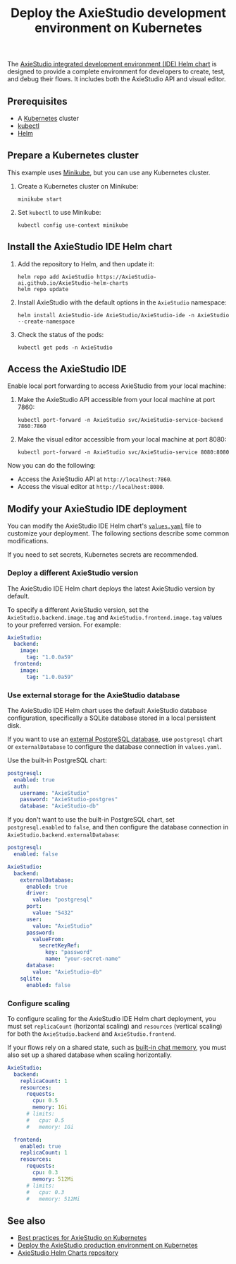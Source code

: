 ﻿---
title: Deploy the AxieStudio development environment on Kubernetes
slug: /deployment-kubernetes-dev
---


The [AxieStudio integrated development environment (IDE) Helm chart](https://github.com/AxieStudio-ai/AxieStudio-helm-charts/tree/main/charts/AxieStudio-ide) is designed to provide a complete environment for developers to create, test, and debug their flows. It includes both the AxieStudio API and visual editor.

## Prerequisites

- A [Kubernetes](https://kubernetes.io/docs/setup/) cluster
- [kubectl](https://kubernetes.io/docs/tasks/tools/#kubectl)
- [Helm](https://helm.sh/docs/intro/install/)

## Prepare a Kubernetes cluster

This example uses [Minikube](https://minikube.sigs.k8s.io/docs/start/), but you can use any Kubernetes cluster.

1. Create a Kubernetes cluster on Minikube:

	```shell
	minikube start
	```

2. Set `kubectl` to use Minikube:

	```shell
	kubectl config use-context minikube
	```

## Install the AxieStudio IDE Helm chart

1. Add the repository to Helm, and then update it:

	```shell
	helm repo add AxieStudio https://AxieStudio-ai.github.io/AxieStudio-helm-charts
	helm repo update
	```

2. Install AxieStudio with the default options in the `AxieStudio` namespace:

	```shell
	helm install AxieStudio-ide AxieStudio/AxieStudio-ide -n AxieStudio --create-namespace
	```

3. Check the status of the pods:

	```shell
	kubectl get pods -n AxieStudio
	```

## Access the AxieStudio IDE

Enable local port forwarding to access AxieStudio from your local machine:

1. Make the AxieStudio API accessible from your local machine at port 7860:

    ```shell
    kubectl port-forward -n AxieStudio svc/AxieStudio-service-backend 7860:7860
    ```

2. Make the visual editor accessible from your local machine at port 8080:

    ```shell
    kubectl port-forward -n AxieStudio svc/AxieStudio-service 8080:8080
    ```

Now you can do the following:

- Access the AxieStudio API at `http://localhost:7860`.
- Access the visual editor at `http://localhost:8080`.

## Modify your AxieStudio IDE deployment

You can modify the AxieStudio IDE Helm chart's [`values.yaml`](https://github.com/AxieStudio-ai/AxieStudio-helm-charts/blob/main/charts/AxieStudio-ide/values.yaml) file to customize your deployment.
The following sections describe some common modifications.

If you need to set secrets, Kubernetes secrets are recommended.

### Deploy a different AxieStudio version

The AxieStudio IDE Helm chart deploys the latest AxieStudio version by default.

To specify a different AxieStudio version, set the `AxieStudio.backend.image.tag` and `AxieStudio.frontend.image.tag` values to your preferred version.
For example:

```yaml
AxieStudio:
  backend:
    image:
      tag: "1.0.0a59"
  frontend:
    image:
      tag: "1.0.0a59"
```

### Use external storage for the AxieStudio database

The AxieStudio IDE Helm chart uses the default AxieStudio database configuration, specifically a SQLite database stored in a local persistent disk.

If you want to use an [external PostgreSQL database](/configuration-custom-database), use `postgresql` chart or `externalDatabase` to configure the database connection in `values.yaml`.

<Tabs>
<TabItem value="postgresql" label="postgresql" default>

Use the built-in PostgreSQL chart:

```yaml
postgresql:
  enabled: true
  auth:
    username: "AxieStudio"
    password: "AxieStudio-postgres"
    database: "AxieStudio-db"
```

</TabItem>
<TabItem value="externaldatabase" label="externalDatabase">

If you don't want to use the built-in PostgreSQL chart, set `postgresql.enabled` to `false`, and then configure the database connection in `AxieStudio.backend.externalDatabase`:

```yaml
postgresql:
  enabled: false

AxieStudio:
  backend:
    externalDatabase:
      enabled: true
      driver:
        value: "postgresql"
      port:
        value: "5432"
      user:
        value: "AxieStudio"
      password:
        valueFrom:
          secretKeyRef:
            key: "password"
            name: "your-secret-name"
      database:
        value: "AxieStudio-db"
    sqlite:
      enabled: false
```

</TabItem>
</Tabs>

### Configure scaling

To configure scaling for the AxieStudio IDE Helm chart deployment, you must set `replicaCount` (horizontal scaling) and `resources` (vertical scaling) for both the `AxieStudio.backend` and `AxieStudio.frontend`.

If your flows rely on a shared state, such as [built-in chat memory](/memory), you must also set up a shared database when scaling horizontally.

```yaml
AxieStudio:
  backend:
    replicaCount: 1
    resources:
      requests:
        cpu: 0.5
        memory: 1Gi
      # limits:
      #   cpu: 0.5
      #   memory: 1Gi

  frontend:
    enabled: true
    replicaCount: 1
    resources:
      requests:
        cpu: 0.3
        memory: 512Mi
      # limits:
      #   cpu: 0.3
      #   memory: 512Mi
```

## See also

* [Best practices for AxieStudio on Kubernetes](/deployment-prod-best-practices)
* [Deploy the AxieStudio production environment on Kubernetes](/deployment-kubernetes-prod)
* [AxieStudio Helm Charts repository](https://github.com/axiestudio/axiestudio-helm-charts)